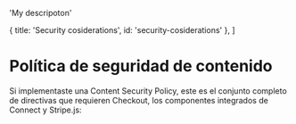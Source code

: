 
  'My descripoton'

  { title: 'Security cosiderations', id: 'security-cosiderations' },
]

# Política de seguridad de contenido

Si implementaste una Content Security Policy, este es el conjunto completo de directivas que requieren Checkout, los componentes integrados de Connect y Stripe.js:
